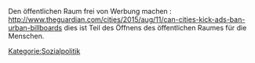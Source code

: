 
Den öffentlichen Raum frei von Werbung machen : http://www.theguardian.com/cities/2015/aug/11/can-cities-kick-ads-ban-urban-billboards dies ist Teil des Öffnens des öffentlichen Raumes für die Menschen.

[[Kategorie:Sozialpolitik]]